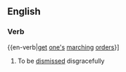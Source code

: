 ==English==

===Verb===
{{en-verb|[[get]] [[one's]] [[marching]] [[orders]]}]

# {{idiom}} To be [[dismissed]] disgracefully